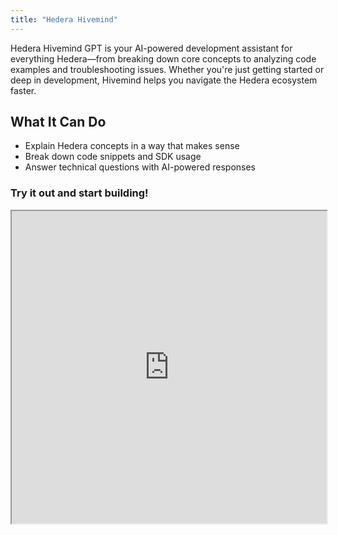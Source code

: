 ---
title: "Hedera Hivemind"
---
Hedera Hivemind GPT is your AI-powered development assistant for everything Hedera—from breaking down core concepts to analyzing code examples and troubleshooting issues. Whether you're just getting started or deep in development, Hivemind helps you navigate the Hedera ecosystem faster.

## What It Can Do

* Explain Hedera concepts in a way that makes sense
* Break down code snippets and SDK usage
* Answer technical questions with AI-powered responses

### Try it out and start building!


<iframe 
  src="https://cdn.iframe.ly/YC1NObF" 
  width="100%" 
  height="500px" 
  style={{ border: 'none' }}
></iframe>

<Card
  title="ChatGPT - Hedera Hivemind"
  href="https://chatgpt.com/g/g-TuVHDmAdq-hedera-hivemind"
  horizontal
/>
